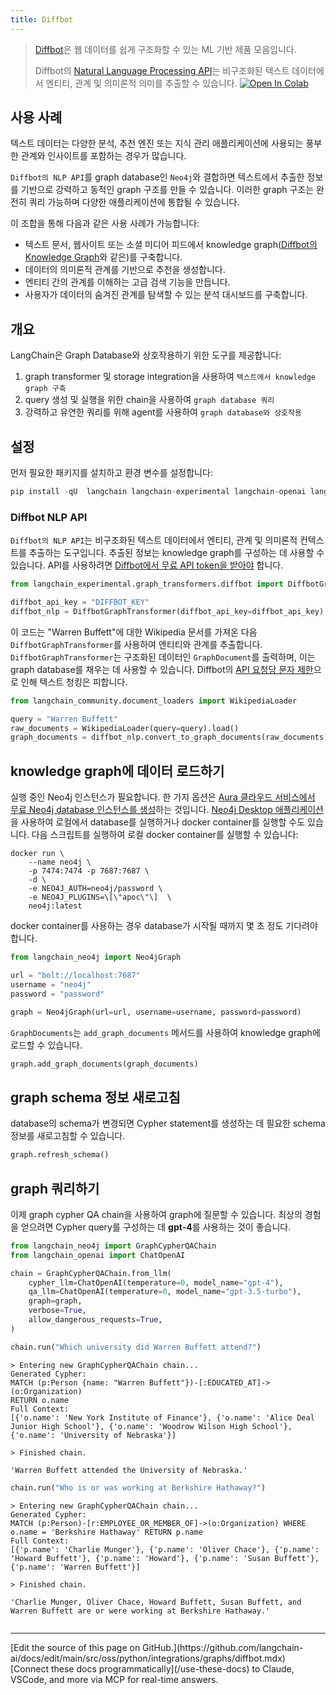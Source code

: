 ```yaml
---
title: Diffbot
---
```


>[Diffbot](https://docs.diffbot.com/docs/getting-started-with-diffbot)은 웹 데이터를 쉽게 구조화할 수 있는 ML 기반 제품 모음입니다.
>
>Diffbot의 [Natural Language Processing API](https://www.diffbot.com/products/natural-language/)는 비구조화된 텍스트 데이터에서 엔티티, 관계 및 의미론적 의미를 추출할 수 있습니다.
[![Open In Colab](https://colab.research.google.com/assets/colab-badge.svg)](https://colab.research.google.com/github/langchain-ai/langchain/blob/v0.3/docs/docs/integrations/graphs/diffbot.ipynb)

## 사용 사례

텍스트 데이터는 다양한 분석, 추천 엔진 또는 지식 관리 애플리케이션에 사용되는 풍부한 관계와 인사이트를 포함하는 경우가 많습니다.

`Diffbot의 NLP API`를 graph database인 `Neo4j`와 결합하면 텍스트에서 추출한 정보를 기반으로 강력하고 동적인 graph 구조를 만들 수 있습니다. 이러한 graph 구조는 완전히 쿼리 가능하며 다양한 애플리케이션에 통합될 수 있습니다.

이 조합을 통해 다음과 같은 사용 사례가 가능합니다:

* 텍스트 문서, 웹사이트 또는 소셜 미디어 피드에서 knowledge graph([Diffbot의 Knowledge Graph](https://www.diffbot.com/products/knowledge-graph/)와 같은)를 구축합니다.
* 데이터의 의미론적 관계를 기반으로 추천을 생성합니다.
* 엔티티 간의 관계를 이해하는 고급 검색 기능을 만듭니다.
* 사용자가 데이터의 숨겨진 관계를 탐색할 수 있는 분석 대시보드를 구축합니다.

## 개요

LangChain은 Graph Database와 상호작용하기 위한 도구를 제공합니다:

1. graph transformer 및 storage integration을 사용하여 `텍스트에서 knowledge graph 구축`
2. query 생성 및 실행을 위한 chain을 사용하여 `graph database 쿼리`
3. 강력하고 유연한 쿼리를 위해 agent를 사용하여 `graph database와 상호작용`

## 설정

먼저 필요한 패키지를 설치하고 환경 변수를 설정합니다:

```python
pip install -qU  langchain langchain-experimental langchain-openai langchain-neo4j neo4j wikipedia
```

### Diffbot NLP API

`Diffbot의 NLP API`는 비구조화된 텍스트 데이터에서 엔티티, 관계 및 의미론적 컨텍스트를 추출하는 도구입니다.
추출된 정보는 knowledge graph를 구성하는 데 사용할 수 있습니다.
API를 사용하려면 [Diffbot에서 무료 API token을 받아야](https://app.diffbot.com/get-started/) 합니다.

```python
from langchain_experimental.graph_transformers.diffbot import DiffbotGraphTransformer

diffbot_api_key = "DIFFBOT_KEY"
diffbot_nlp = DiffbotGraphTransformer(diffbot_api_key=diffbot_api_key)
```

이 코드는 "Warren Buffett"에 대한 Wikipedia 문서를 가져온 다음 `DiffbotGraphTransformer`를 사용하여 엔티티와 관계를 추출합니다.
`DiffbotGraphTransformer`는 구조화된 데이터인 `GraphDocument`를 출력하며, 이는 graph database를 채우는 데 사용할 수 있습니다.
Diffbot의 [API 요청당 문자 제한](https://docs.diffbot.com/reference/introduction-to-natural-language-api)으로 인해 텍스트 청킹은 피합니다.

```python
from langchain_community.document_loaders import WikipediaLoader

query = "Warren Buffett"
raw_documents = WikipediaLoader(query=query).load()
graph_documents = diffbot_nlp.convert_to_graph_documents(raw_documents)
```

## knowledge graph에 데이터 로드하기

실행 중인 Neo4j 인스턴스가 필요합니다. 한 가지 옵션은 [Aura 클라우드 서비스에서 무료 Neo4j database 인스턴스를 생성](https://neo4j.com/cloud/platform/aura-graph-database/)하는 것입니다. [Neo4j Desktop 애플리케이션](https://neo4j.com/download/)을 사용하여 로컬에서 database를 실행하거나 docker container를 실행할 수도 있습니다. 다음 스크립트를 실행하여 로컬 docker container를 실행할 수 있습니다:

```
docker run \
    --name neo4j \
    -p 7474:7474 -p 7687:7687 \
    -d \
    -e NEO4J_AUTH=neo4j/password \
    -e NEO4J_PLUGINS=\[\"apoc\"\]  \
    neo4j:latest
```

docker container를 사용하는 경우 database가 시작될 때까지 몇 초 정도 기다려야 합니다.

```python
from langchain_neo4j import Neo4jGraph

url = "bolt://localhost:7687"
username = "neo4j"
password = "password"

graph = Neo4jGraph(url=url, username=username, password=password)
```

`GraphDocuments`는 `add_graph_documents` 메서드를 사용하여 knowledge graph에 로드할 수 있습니다.

```python
graph.add_graph_documents(graph_documents)
```

## graph schema 정보 새로고침

database의 schema가 변경되면 Cypher statement를 생성하는 데 필요한 schema 정보를 새로고침할 수 있습니다.

```python
graph.refresh_schema()
```

## graph 쿼리하기

이제 graph cypher QA chain을 사용하여 graph에 질문할 수 있습니다. 최상의 경험을 얻으려면 Cypher query를 구성하는 데 **gpt-4**를 사용하는 것이 좋습니다.

```python
from langchain_neo4j import GraphCypherQAChain
from langchain_openai import ChatOpenAI

chain = GraphCypherQAChain.from_llm(
    cypher_llm=ChatOpenAI(temperature=0, model_name="gpt-4"),
    qa_llm=ChatOpenAI(temperature=0, model_name="gpt-3.5-turbo"),
    graph=graph,
    verbose=True,
    allow_dangerous_requests=True,
)
```

```python
chain.run("Which university did Warren Buffett attend?")
```

```output
> Entering new GraphCypherQAChain chain...
Generated Cypher:
MATCH (p:Person {name: "Warren Buffett"})-[:EDUCATED_AT]->(o:Organization)
RETURN o.name
Full Context:
[{'o.name': 'New York Institute of Finance'}, {'o.name': 'Alice Deal Junior High School'}, {'o.name': 'Woodrow Wilson High School'}, {'o.name': 'University of Nebraska'}]

> Finished chain.
```

```output
'Warren Buffett attended the University of Nebraska.'
```

```python
chain.run("Who is or was working at Berkshire Hathaway?")
```

```output
> Entering new GraphCypherQAChain chain...
Generated Cypher:
MATCH (p:Person)-[r:EMPLOYEE_OR_MEMBER_OF]->(o:Organization) WHERE o.name = 'Berkshire Hathaway' RETURN p.name
Full Context:
[{'p.name': 'Charlie Munger'}, {'p.name': 'Oliver Chace'}, {'p.name': 'Howard Buffett'}, {'p.name': 'Howard'}, {'p.name': 'Susan Buffett'}, {'p.name': 'Warren Buffett'}]

> Finished chain.
```

```output
'Charlie Munger, Oliver Chace, Howard Buffett, Susan Buffett, and Warren Buffett are or were working at Berkshire Hathaway.'
```

```python

```

---

<Callout icon="pen-to-square" iconType="regular">
    [Edit the source of this page on GitHub.](https://github.com/langchain-ai/docs/edit/main/src/oss/python/integrations/graphs/diffbot.mdx)
</Callout>
<Tip icon="terminal" iconType="regular">
    [Connect these docs programmatically](/use-these-docs) to Claude, VSCode, and more via MCP for    real-time answers.
</Tip>
